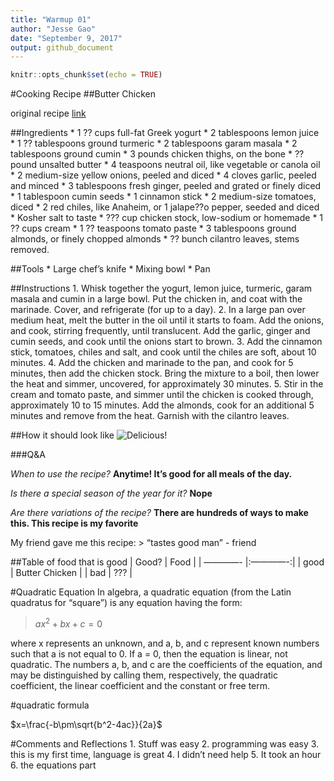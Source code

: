 ```yaml
---
title: "Warmup 01"
author: "Jesse Gao"
date: "September 9, 2017"
output: github_document
---
```


```r
knitr::opts_chunk$set(echo = TRUE)
```

#Cooking Recipe
##Butter Chicken

original recipe [link](https://cooking.nytimes.com/recipes/1016754-butter-chicken?mcubz=3)

##Ingredients
* 1 ?? cups full-fat Greek yogurt
* 2 tablespoons lemon juice
* 1 ?? tablespoons ground turmeric
* 2 tablespoons garam masala
* 2 tablespoons ground cumin
* 3 pounds chicken thighs, on the bone
* ?? pound unsalted butter
* 4 teaspoons neutral oil, like vegetable or canola oil
* 2 medium-size yellow onions, peeled and diced
* 4 cloves garlic, peeled and minced
* 3 tablespoons fresh ginger, peeled and grated or finely diced
* 1 tablespoon cumin seeds
* 1 cinnamon stick
* 2 medium-size tomatoes, diced
* 2 red chiles, like Anaheim, or 1 jalape??o pepper, seeded and diced
*  Kosher salt to taste
* ??? cup chicken stock, low-sodium or homemade
* 1 ?? cups cream
* 1 ?? teaspoons tomato paste
* 3 tablespoons ground almonds, or finely chopped almonds
* ?? bunch cilantro leaves, stems removed.

##Tools
* Large chef's knife
* Mixing bowl
* Pan

##Instructions
1. Whisk together the yogurt, lemon juice, turmeric, garam masala and cumin in a large bowl. Put the chicken in, and coat with the marinade. Cover, and refrigerate (for up to a day).
2. In a large pan over medium heat, melt the butter in the oil until it starts to foam. Add the onions, and cook, stirring frequently, until translucent. Add the garlic, ginger and cumin seeds, and cook until the onions start to brown.
3. Add the cinnamon stick, tomatoes, chiles and salt, and cook until the chiles are soft, about 10 minutes.
4. Add the chicken and marinade to the pan, and cook for 5 minutes, then add the chicken stock. Bring the mixture to a boil, then lower the heat and simmer, uncovered, for approximately 30 minutes.
5. Stir in the cream and tomato paste, and simmer until the chicken is cooked through, approximately 10 to 15 minutes.
Add the almonds, cook for an additional 5 minutes and remove from the heat. Garnish with the cilantro leaves.

##How it should look like
![Delicious!](https://static01.nyt.com/images/2014/08/24/magazine/24eat/mag-24Eat-t_CA0-articleLarge.jpg)

###Q&A

*When to use the recipe?*
**Anytime! It's good for all meals of the day.**

*Is there a special season of the year for it?*
**Nope**

*Are there variations of the recipe?*
**There are hundreds of ways to make this. This recipe is my favorite**

My friend gave me this recipe: 
> "tastes good man" - friend

##Table of food that is good
| Good?         | Food           |
| ------------- |:-------------:|
| good      | Butter Chicken |
| bad      | ???      |

#Quadratic Equation
In algebra, a quadratic equation (from the Latin quadratus for "square") is any equation having the form:

> $ax^2 + bx + c = 0$

where x represents an unknown, and a, b, and c represent known numbers such that a is not equal to 0. If a = 0, then the equation is linear, not quadratic. The numbers a, b, and c are the coefficients of the equation, and may be distinguished by calling them, respectively, the quadratic coefficient, the linear coefficient and the constant or free term.

#quadratic formula 

$x=\frac{-b\pm\sqrt{b^2-4ac}}{2a}$

#Comments and Reflections
1. Stuff was easy
2. programming was easy 
3. this is my first time, language is great
4. I didn't need help
5. It took an hour
6. the equations part